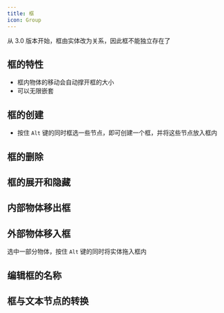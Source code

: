 ```yaml
---
title: 框
icon: Group
---
```


<Callout type="warn">
  从 3.0 版本开始，框由实体改为关系，因此框不能独立存在了
</Callout>

## 框的特性

- 框内物体的移动会自动撑开框的大小
- 可以无限嵌套

## 框的创建

- 按住 `Alt` 键的同时框选一些节点，即可创建一个框，并将这些节点放入框内

## 框的删除

## 框的展开和隐藏

## 内部物体移出框

## 外部物体移入框

选中一部分物体，按住 `Alt` 键的同时将实体拖入框内

## 编辑框的名称

## 框与文本节点的转换
